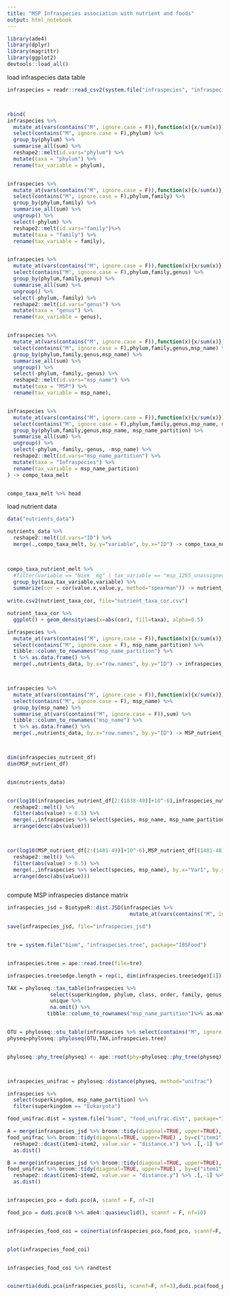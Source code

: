 ```yaml
---
title: "MSP Infraspecies association with nutrient and foods"
output: html_notebook
---
```




```r
library(ade4)
library(dplyr)
library(magrittr)
library(ggplot2)
devtools::load_all()


```


load infraspecies data table
```r

infraspecies = readr::read_csv2(system.file("infraspecies", "infraspecies_table_full.csv", package="IBSFood"))[,-1]




```


```r


rbind(
infraspecies %>%
  mutate_at(vars(contains("M", ignore.case = F)),function(x){x/sum(x)}) %>%
  select(contains("M", ignore.case = F),phylum) %>%
  group_by(phylum) %>%
  summarise_all(sum) %>%
  reshape2::melt(id.vars="phylum") %>%
  mutate(taxa = "phylum") %>%
  rename(tax_variable = phylum),


infraspecies %>%
  mutate_at(vars(contains("M", ignore.case = F)),function(x){x/sum(x)}) %>%
  select(contains("M", ignore.case = F),phylum,family) %>%
  group_by(phylum,family) %>%
  summarise_all(sum) %>%
  ungroup() %>%
  select(-phylum) %>%
  reshape2::melt(id.vars="family")%>%
  mutate(taxa = "family") %>%
  rename(tax_variable = family),


infraspecies %>%
  mutate_at(vars(contains("M", ignore.case = F)),function(x){x/sum(x)}) %>%
  select(contains("M", ignore.case = F),phylum,family,genus) %>%
  group_by(phylum,family,genus) %>%
  summarise_all(sum) %>%
  ungroup() %>%
  select(-phylum,-family) %>%
  reshape2::melt(id.vars="genus") %>%
  mutate(taxa = "genus") %>%
  rename(tax_variable = genus),


infraspecies %>%
  mutate_at(vars(contains("M", ignore.case = F)),function(x){x/sum(x)}) %>%
  select(contains("M", ignore.case = F),phylum,family,genus,msp_name) %>%
  group_by(phylum,family,genus,msp_name) %>%
  summarise_all(sum) %>%
  ungroup() %>%
  select(-phylum,-family,-genus) %>%
  reshape2::melt(id.vars="msp_name") %>%
  mutate(taxa = "MSP") %>%
  rename(tax_variable = msp_name),


infraspecies %>%
  mutate_at(vars(contains("M", ignore.case = F)),function(x){x/sum(x)}) %>%
  select(contains("M", ignore.case = F),phylum,family,genus,msp_name, msp_name_partition) %>%
  group_by(phylum,family,genus,msp_name, msp_name_partition) %>%
  summarise_all(sum) %>%
  ungroup() %>%
  select(-phylum,-family,-genus, -msp_name) %>%
  reshape2::melt(id.vars="msp_name_partition") %>%
  mutate(taxa = "Infraspecies") %>%
  rename(tax_variable = msp_name_partition)
) -> compo_taxa_melt


compo_taxa_melt %>% head

```





load nutrient data
```r
data("nutrients_data")

nutrients_data %>%
  reshape2::melt(id.vars="ID") %>%
  merge(.,compo_taxa_melt, by.y="variable", by.x="ID") -> compo_taxa_nutrient_melt
  


compo_taxa_nutrient_melt %>% 
  #filter(variable == "Niek _mg" | tax_variable == "msp_1265_unassigned" | tax_variable =="msp_0849_cl_1"| tax_variable == "msp_0849") %>%
  group_by(taxa,tax_variable,variable) %>%
  summarize(cor = cor(value.x,value.y, method="spearman")) -> nutrient_taxa_cor
  
write.csv2(nutrient_taxa_cor, file="nutrient_taxa_cor.csv")

nutrient_taxa_cor %>%
  ggplot() + geom_density(aes(x=abs(cor), fill=taxa), alpha=0.5)


```



```r


infraspecies %>% 
  mutate_at(vars(contains("M", ignore.case = F)),function(x){x/sum(x)}) %>%
  select(contains("M", ignore.case = F), msp_name_partition) %>%
  tibble::column_to_rownames("msp_name_partition") %>%
  t %>% as.data.frame() %>%
  merge(.,nutrients_data, by.x="row.names", by.y="ID") -> infraspecies_nutrient_df



infraspecies %>% 
  mutate_at(vars(contains("M", ignore.case = F)),function(x){x/sum(x)}) %>%
  select(contains("M", ignore.case = F), msp_name) %>%
  group_by(msp_name) %>%
  summarise_at(vars(contains("M", ignore.case = F)),sum) %>%
  tibble::column_to_rownames("msp_name") %>%
  t %>% as.data.frame() %>%
  merge(.,nutrients_data, by.x="row.names", by.y="ID") -> MSP_nutrient_df



dim(infraspecies_nutrient_df)
dim(MSP_nutrient_df)


dim(nutrients_data)


cor(log10(infraspecies_nutrient_df[2:(1838-49)]+10^-6),infraspecies_nutrient_df[(1838-48):1838], method="pearson") %>% 
  reshape2::melt() %>%
  filter(abs(value) > 0.5) %>%
  merge(.,infraspecies %>% select(species, msp_name, msp_name_partition), by.x="Var1", by.y="msp_name_partition") %>% select(-msp_name) %>%
  arrange(desc(abs(value)))



cor(log10(MSP_nutrient_df[2:(1481-49)]+10^-6),MSP_nutrient_df[(1481-48):1481], method="pearson") %>% 
  reshape2::melt() %>%
  filter(abs(value) > 0.5) %>%
  merge(.,infraspecies %>% select(species, msp_name), by.x="Var1", by.y="msp_name") %>%
  arrange(desc(abs(value)))



```

compute MSP infraspecies distance matrix

```r

infraspecies_jsd = BiotypeR::dist.JSD(infraspecies %>% 
                                        mutate_at(vars(contains("M", ignore.case = F)),function(x){x/sum(x)}) %>% select(contains("M",ignore.case = F)))

save(infraspecies_jsd, file="infraspecies_jsd")


tre = system.file("biom", "infraspecies.tree", package="IBSFood")


infraspecies.tree = ape::read.tree(file=tre)

infraspecies.tree$edge.length = rep(1, dim(infraspecies.tree$edge)[1]) #important to add edge length to compute unifrac distance

TAX = phyloseq::tax_table(infraspecies %>%
              select(superkingdom, phylum, class, order, family, genus, species, msp_name, msp_name_partition) %>%
              unique %>%
              na.omit() %>%
             tibble::column_to_rownames("msp_name_partition")%>% as.matrix)


OTU = phyloseq::otu_table(infraspecies %>% select(contains("M", ignore.case = F),msp_name_partition) %>% tibble::column_to_rownames("msp_name_partition")%>% as.matrix, taxa_are_rows = TRUE)
physeq=phyloseq::phyloseq(OTU,TAX,infraspecies.tree)


phyloseq::phy_tree(physeq) <- ape::root(phy=phyloseq::phy_tree(physeq), outgroup="msp_0001_unassigned", resolve.root=TRUE, interactive=FALSE) #outgroup is an eucaryote



infraspecies_unifrac = phyloseq::distance(physeq, method="unifrac")

infraspecies %>%
  select(superkingdom, msp_name_partition) %>%
  filter(superkingdom == "Eukaryota")


```




```r

food_unifrac.dist = system.file("biom", "food_unifrac.dist", package="IBSFood")

A = merge(infraspecies_jsd %>% broom::tidy(diagonal=TRUE, upper=TRUE),
food_unifrac %>% broom::tidy(diagonal=TRUE, upper=TRUE) , by=c("item1","item2")) %>%
  reshape2::dcast(item1~item2, value.var = "distance.x") %>% .[,-1] %>%
  as.dist()

B = merge(infraspecies_jsd %>% broom::tidy(diagonal=TRUE, upper=TRUE),
food_unifrac %>% broom::tidy(diagonal=TRUE, upper=TRUE) , by=c("item1","item2")) %>%
  reshape2::dcast(item1~item2, value.var = "distance.y") %>% .[,-1] %>%
  as.dist()


infraspecies_pco = dudi.pco(A, scannf = F, nf=3)

food_pco = dudi.pco(B %>% ade4::quasieuclid(), scannf = F, nf=10)


infraspecies_food_coi = coinertia(infraspecies_pco,food_pco, scannf=F, nf=10)


plot(infraspecies_food_coi)


infraspecies_food_coi %>% randtest


coinertia(dudi.pca(infraspecies_pco$li, scannf=F, nf=3),dudi.pca(food_pco$li, scannf=F, nf=3), scannf=F, nf=3) %>% randtest


```









